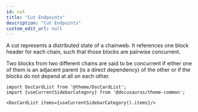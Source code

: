 ```yaml
---
id: cut
title: "Cut Endpoints"
description: "Cut Endpoints"
custom_edit_url: null
---
```


<head>
  <title>Chainweb API: Cut Endpoints</title>
  <meta name="description" content="Lorem ipsum dolor sit amet, consectetur adipiscing elit, sed do eiusmod tempor incididunt ut labore et dolore magna aliqua." />
</head>


A cut represents a distributed state of a chainweb. It references one
block header for each chain, such that those blocks are pairwise
concurrent.

Two blocks from two different chains are said to be concurrent if either
one of them is an adjacent parent (is a direct dependency) of the other or
if the blocks do not depend at all on each other.




```mdx-code-block
import DocCardList from '@theme/DocCardList';
import {useCurrentSidebarCategory} from '@docusaurus/theme-common';

<DocCardList items={useCurrentSidebarCategory().items}/>
```
